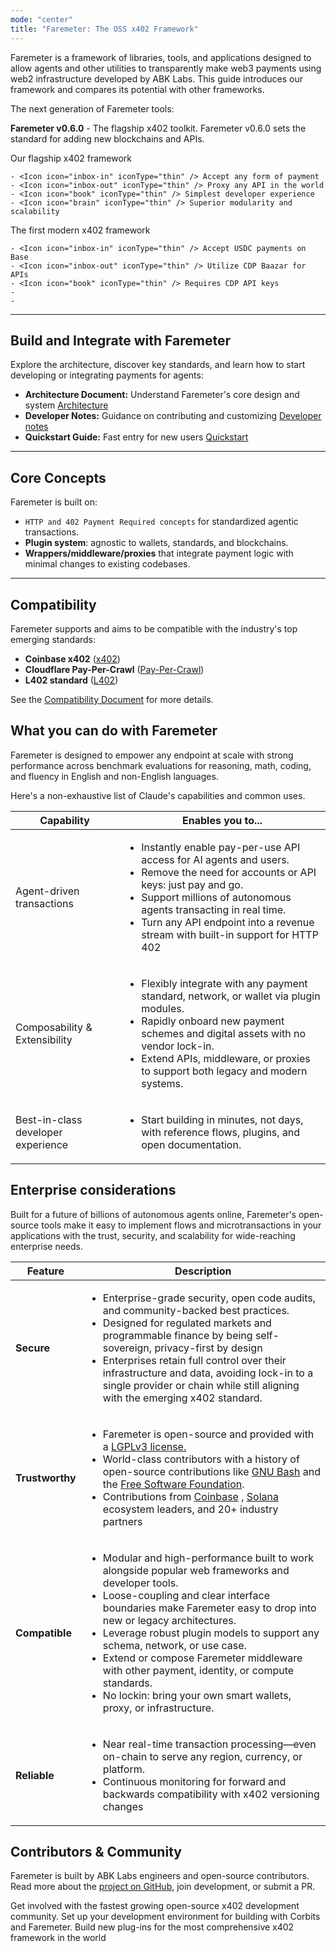 ```yaml
---
mode: "center"
title: "Faremeter: The OSS x402 Framework"
---
```


Faremeter is a framework of libraries, tools, and applications designed to allow agents and other utilities to transparently make web3 payments using web2 infrastructure developed by ABK Labs. This guide introduces our framework and compares its potential with other frameworks.

<Tip>
  The next generation of Faremeter tools:

  **Faremeter v0.6.0** - The flagship x402 toolkit. Faremeter v0.6.0 sets the standard for adding new blockchains and APIs.
</Tip>

<CardGroup cols={2}>
  <Card title="Faremeter 0.6.0" icon="trophy" href="/en/docs/about-claude/models/overview#model-comparison-table">
    Our flagship x402 framework

    - <Icon icon="inbox-in" iconType="thin" /> Accept any form of payment
    - <Icon icon="inbox-out" iconType="thin" /> Proxy any API in the world
    - <Icon icon="book" iconType="thin" /> Simplest developer experience
    - <Icon icon="brain" iconType="thin" /> Superior modularity and scalability
  </Card>
  <Card title="Coinbase x402" icon="star" href="/en/docs/about-claude/models/overview#model-comparison-table">
    The first modern x402 framework

    - <Icon icon="inbox-in" iconType="thin" /> Accept USDC payments on Base
    - <Icon icon="inbox-out" iconType="thin" /> Utilize CDP Baazar for APIs
    - <Icon icon="book" iconType="thin" /> Requires CDP API keys
    - 
    - 
  </Card>
</CardGroup>

---

## Build and Integrate with Faremeter

Explore the architecture, discover key standards, and learn how to start developing or integrating payments for agents:

- **Architecture Document:** Understand Faremeter's core design and system [Architecture](https://github.com/faremeter/faremeter/blob/main/ARCHITECTURE.md)
- **Developer Notes:** Guidance on contributing and customizing [Developer notes](https://github.com/faremeter/faremeter/blob/main/DEV.md)
- **Quickstart Guide:** Fast entry for new users [Quickstart](https://github.com/faremeter/faremeter/blob/main/QUICKSTART.md)

---

## Core Concepts

Faremeter is built on:

- `HTTP and 402 Payment Required concepts` for standardized agentic transactions.
- **Plugin system**: agnostic to wallets, standards, and blockchains.
- **Wrappers/middleware/proxies** that integrate payment logic with minimal changes to existing codebases.

---

## Compatibility

Faremeter supports and aims to be compatible with the industry's top emerging standards:

- **Coinbase x402** ([x402](https://github.com/coinbase/x402))
- **Cloudflare Pay-Per-Crawl** ([Pay-Per-Crawl](https://www.cloudflare.com/paypercrawl-signup/))
- **L402 standard** ([L402](https://www.l402.org))

See the [Compatibility Document](https://github.com/faremeter/faremeter/blob/main/COMPATIBILITY.md) for more details.

## What you can do with Faremeter

Faremeter is designed to empower any endpoint at scale with strong performance across benchmark evaluations for reasoning, math, coding, and fluency in English and non-English languages.

Here's a non-exhaustive list of Claude's capabilities and common uses.

| Capability                         | Enables you to...                                                                                                                                                                                                                                                                                                                                                                                         |
| ---------------------------------- | --------------------------------------------------------------------------------------------------------------------------------------------------------------------------------------------------------------------------------------------------------------------------------------------------------------------------------------------------------------------------------------------------------- |
| Agent-driven transactions          | <ul>       <li>       Instantly enable pay-per-use API access for AI agents and users.</li>              <li>       Remove the need for accounts or API keys: just pay and go.</li>              <li>       Support millions of autonomous agents transacting in real time.</li>              <li>       Turn any API endpoint into a revenue stream with built-in support for HTTP 402</li>        </ul> |
| Composability & Extensibility      | <ul>       <li>       Flexibly integrate with any payment standard, network, or wallet via plugin modules.</li>              <li>       Rapidly onboard new payment schemes and digital assets with no vendor lock-in.</li>              <li>       Extend APIs, middleware, or proxies to support both legacy and modern systems.</li>              </ul>                                                |
| Best-in-class developer experience | <ul>       <li>       Start building in minutes, not days, with reference flows, plugins, and open documentation.</li>              </ul>                                                                                                                                                                                                                                                                 |

## Enterprise considerations

Built for a future of billions of autonomous agents online, Faremeter's open-source tools make it easy to implement flows and microtransactions in your applications with the trust, security, and scalability for wide-reaching enterprise needs.

| Feature         | Description                                                                                                                                                                                                                                                                                                                                                                                                                                                                                                                                                                                                              |
| --------------- | ------------------------------------------------------------------------------------------------------------------------------------------------------------------------------------------------------------------------------------------------------------------------------------------------------------------------------------------------------------------------------------------------------------------------------------------------------------------------------------------------------------------------------------------------------------------------------------------------------------------------ |
| **Secure**      | <ul>       <li>       Enterprise-grade security, open code audits, and community-backed best practices.</li>              <li>       Designed for regulated markets and programmable finance by being self-sovereign, privacy-first by design</li>              <li>       Enterprises retain full control over their infrastructure and data, avoiding lock-in to a single provider or chain while still aligning with the emerging x402 standard.</li>              </ul>                                                                                                                                              |
| **Trustworthy** | <ul>       <li>       Faremeter is open-source and provided with a <a href="/en/docs/agents-and-tools/tool-use/overview">      LGPLv3 license.</a>          </li>              <li>       World-class contributors with a history of open-source contributions like <a href="https://www.gnu.org/software/bash/">GNU Bash</a> and the <a href="https://www.fsf.org/">Free Software Foundation</a>.</li>              <li>       Contributions from <a href="https://www.coinbase.com/developer-platform">    Coinbase</a>        , <a href="https://solana.com/developers">    Solana</a>         ecosystem leaders, and 20+ industry partners</li>              </ul>                                       |
| **Compatible**  | <ul>       <li>       Modular and high-performance built to work alongside popular web frameworks and developer tools. </li>              <li>       Loose-coupling and clear interface boundaries make Faremeter easy to drop into new or legacy architectures.</li>              <li>       Leverage robust plugin models to support any schema, network, or use case.</li>              <li>       Extend or compose Faremeter middleware with other payment, identity, or compute standards.</li>              <li>       No lockin: bring your own smart wallets, proxy, or infrastructure.</li>              </ul> |
| **Reliable**    | <ul>       <li>       Near real-time transaction processing—even on-chain to serve any region, currency, or platform.</li>              <li>       Continuous monitoring for forward and backwards compatibility with x402 versioning changes </li>              </ul>                                                                                                                                                                                                                                                                                                                                                   |

## Contributors & Community

Faremeter is built by ABK Labs engineers and open-source contributors. Read more about the [project on GitHub](https://github.com/faremeter/faremeter), join development, or submit a PR.

<CardGroup cols={3}>
  <Card title="Join the community" icon="globe" href="https://t.me/+VAg9fukw8XU2ZjMx">
    Get involved with the fastest growing open-source x402 development community.
  </Card>
  <Card title="Quickstart" icon="check" href="/quickstart">
    Set up your development environment for building with Corbits and Faremeter.
  </Card>
  <Card title="Contribute to Faremeter" icon="code-fork" href="https://github.com/faremeter/faremeter/pulls">
    Build new plug-ins for the most comprehensive x402 framework in the world
  </Card>
</CardGroup>